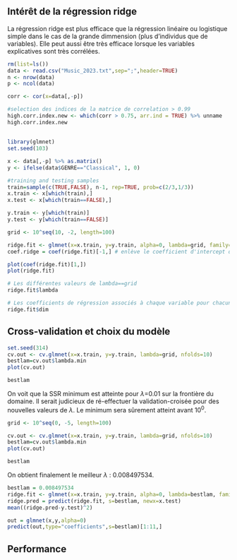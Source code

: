 
## Intérêt de la régression ridge

La régression ridge est plus efficace que la régression linéaire ou logistique simple dans le cas de la grande dimmension (plus d'individus que de variables).
Elle peut aussi être très efficace lorsque les variables explicatives sont très corrélées.

```r
rm(list=ls())
data <- read.csv("Music_2023.txt",sep=";",header=TRUE)
n <- nrow(data)
p <- ncol(data)
```

```r
corr <- cor(x=data[,-p])

#selection des indices de la matrice de correlation > 0.99
high.corr.index.new <- which(corr > 0.75, arr.ind = TRUE) %>% unname
high.corr.index.new
```


## 

```r
library(glmnet)
set.seed(103)
```





```r
x <- data[,-p] %>% as.matrix()
y <- ifelse(data$GENRE=="Classical", 1, 0)

#training and testing samples
train=sample(c(TRUE,FALSE), n-1, rep=TRUE, prob=c(2/3,1/3))
x.train <- x[which(train),]
x.test <- x[which(train==FALSE),]

y.train <- y[which(train)]
y.test <- y[which(train==FALSE)]

grid <- 10^seq(10, -2, length=100)

ridge.fit <- glmnet(x=x.train, y=y.train, alpha=0, lambda=grid, family="binomial")
coef.ridge = coef(ridge.fit)[-1,] # enlève le coefficient d'intercept qui n'apporte rien

plot(coef(ridge.fit)[1,])
plot(ridge.fit)
```


```r
# Les différentes valeurs de lambda==grid
ridge.fit$lambda
```


```r
# Les coefficients de régression associés à chaque variable pour chacune des 100 valeurs de lambda
ridge.fit$dim
```

## Cross-validation et choix du modèle

```r
set.seed(314)
cv.out <- cv.glmnet(x=x.train, y=y.train, lambda=grid, nfolds=10)
bestlam=cv.out$lambda.min
plot(cv.out)

bestlam
```
On voit que la SSR minimum est atteinte pour $\lambda$=0.01 sur la frontière du domaine.
Il serait judicieux de ré-effectuer la validation-croisée pour des nouvelles valeurs de $\lambda$.
Le minimum sera sûrement atteint avant $10^0$.

```r
grid <- 10^seq(0, -5, length=100)

cv.out <- cv.glmnet(x=x.train, y=y.train, lambda=grid, nfolds=10)
bestlam=cv.out$lambda.min
plot(cv.out)

bestlam
```

On obtient finalement le meilleur $\lambda$ : 0.008497534.

```r
bestlam = 0.008497534
ridge.fit <- glmnet(x=x.train, y=y.train, alpha=0, lambda=bestlam, family="binomial")
ridge.pred = predict(ridge.fit, s=bestlam, newx=x.test)
mean((ridge.pred-y.test)^2)

out = glmnet(x,y,alpha=0)
predict(out,type="coefficients",s=bestlam)[1:11,]
```



## Performance